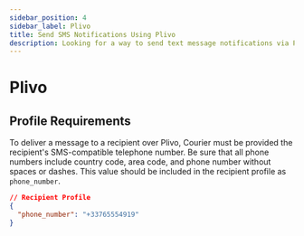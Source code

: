 ```yaml
---
sidebar_position: 4
sidebar_label: Plivo 
title: Send SMS Notifications Using Plivo
description: Looking for a way to send text message notifications via Plivo? This step-by-step tutorial will show you how to integrate Plivo's API the easy way.
---
```


# Plivo

## Profile Requirements

To deliver a message to a recipient over Plivo, Courier must be provided the recipient's SMS-compatible telephone number. Be sure that all phone numbers include country code, area code, and phone number without spaces or dashes. This value should be included in the recipient profile as `phone_number`.

```json title=JSON
// Recipient Profile
{
  "phone_number": "+33765554919"
}
```
